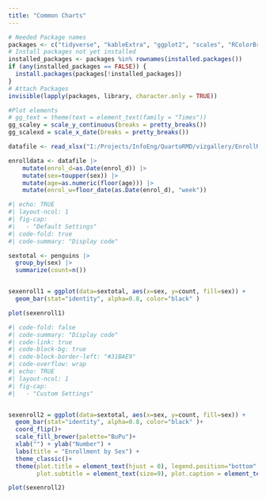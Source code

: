 ```yaml
---
title: "Common Charts"
---
```



```r

# Needed Package names
packages <- c("tidyverse", "kableExtra", "ggplot2", "scales", "RColorBrewer", "zoo", "readxl" , "rmarkdown", "htmltools", "palmerpenguins")
# Install packages not yet installed
installed_packages <- packages %in% rownames(installed.packages())
if (any(installed_packages == FALSE)) {
  install.packages(packages[!installed_packages])
}
# Attach Packages
invisible(lapply(packages, library, character.only = TRUE))

#Plot elements
# gg_text = theme(text = element_text(family = "Times"))
gg_scaley = scale_y_continuous(breaks = pretty_breaks())
gg_scalexd = scale_x_date(breaks = pretty_breaks())
```

```r
datafile <- read_xlsx("I:/Projects/InfoEng/QuartoRMD/vizgallery/EnrollReport_Input_Example.xlsx",  guess_max = 1000)

enrolldata <- datafile |> 
    mutate(enrol_d=as.Date(enrol_d)) |> 
    mutate(sex=toupper(sex)) |>  
    mutate(age=as.numeric(floor(age))) |> 
    mutate(enrol_w=floor_date(as.Date(enrol_d), "week")) 

```

```r
#| echo: TRUE
#| layout-ncol: 1
#| fig-cap: 
#|   - "Default Settings"
#| code-fold: true
#| code-summary: "Display code"

sextotal <- penguins |> 
  group_by(sex) |> 
  summarize(count=n())


sexenroll1 = ggplot(data=sextotal, aes(x=sex, y=count, fill=sex)) + 
  geom_bar(stat="identity", alpha=0.8, color="black" )

plot(sexenroll1)
```

```r
#| code-fold: false
#| code-summary: "Display code"
#| code-link: true
#| code-block-bg: true
#| code-block-border-left: "#31BAE9"
#| code-overflow: wrap
#| echo: TRUE
#| layout-ncol: 1
#| fig-cap: 
#|   - "Custom Settings"


sexenroll2 = ggplot(data=sextotal, aes(x=sex, y=count, fill=sex)) + 
  geom_bar(stat="identity", alpha=0.8, color="black" )+
  coord_flip()+
  scale_fill_brewer(palette="BuPu")+
  xlab("") + ylab("Number") + 
  labs(title = "Enrollment by Sex") +
  theme_classic()+
  theme(plot.title = element_text(hjust = 0), legend.position="bottom", legend.title = element_blank(), 
        plot.subtitle = element_text(size=9), plot.caption = element_text(hjust=0)) 

plot(sexenroll2)

```

